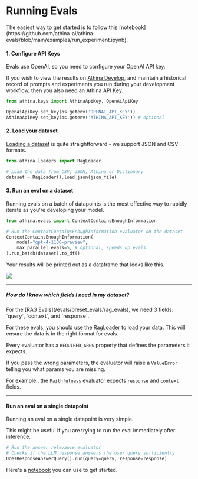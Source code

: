 
# Running Evals

<Callout>
  The easiest way to get started is to follow this
  [notebook](https://github.com/athina-ai/athina-evals/blob/main/examples/run_experiment.ipynb).
</Callout>

#### 1. Configure API Keys

Evals use OpenAI, so you need to configure your OpenAI API key.

If you wish to view the results on [Athina Develop](/develop),
and maintain a historical record of prompts and experiments you run during your development workflow,
then you also need an Athina API Key.

```python
from athina.keys import AthinaApiKey, OpenAiApiKey

OpenAiApiKey.set_key(os.getenv('OPENAI_API_KEY'))
AthinaApiKey.set_key(os.getenv('ATHINA_API_KEY')) # optional
```

#### 2. Load your dataset

[Loading a dataset](/evals/loading_data) is quite straightforward - we support JSON and CSV formats.

```python
from athina.loaders import RagLoader

# Load the data from CSV, JSON, Athina or Dictionary
dataset = RagLoader().load_json(json_file)
```

#### 3. Run an eval on a dataset

Running evals on a batch of datapoints is the most effective way to rapidly iterate as you're developing your model.

```python
from athina.evals import ContextContainsEnoughInformation

# Run the ContextContainsEnoughInformation evaluator on the dataset
ContextContainsEnoughInformation(
    model="gpt-4-1106-preview",
    max_parallel_evals=5, # optional, speeds up evals
).run_batch(dataset).to_df()
```

Your results will be printed out as a dataframe that looks like this.

<img src="/develop-results-2.png" />

---

##### How do I know which fields I need in my dataset?

<Callout type="info">
  For the [RAG Evals](/evals/preset_evals/rag_evals), we need 3 fields: `query`,
  `context`, and `response`.

For these evals, you should use the [RagLoader](https://github.com/athina-ai/athina-evals/blob/main/athina/loaders/rag_loader.py) to load your data. This will ensure the data is in the right format for evals.

</Callout>

Every evaluator has a `REQUIRED_ARGS` property that defines the parameters it expects.

If you pass the wrong parameters, the evaluator will raise a `ValueError` telling you what params you are missing.

For example:, the [`Faithfulness`](https://github.com/athina-ai/athina-evals/blob/main/athina/evals/llm/faithfulness/evaluator.py) evaluator expects `response` and `context` fields.

---

#### Run an eval on a single datapoint

Running an eval on a single datapoint is very simple.

This might be useful if you are trying to run the eval immediately after inference.

```python
# Run the answer relevance evaluator
# Checks if the LLM response answers the user query sufficiently
DoesResponseAnswerQuery().run(query=query, response=response)
```

Here's a [notebook](https://github.com/athina-ai/athina-evals/blob/main/examples/run_one.ipynb) you can use to get started.
